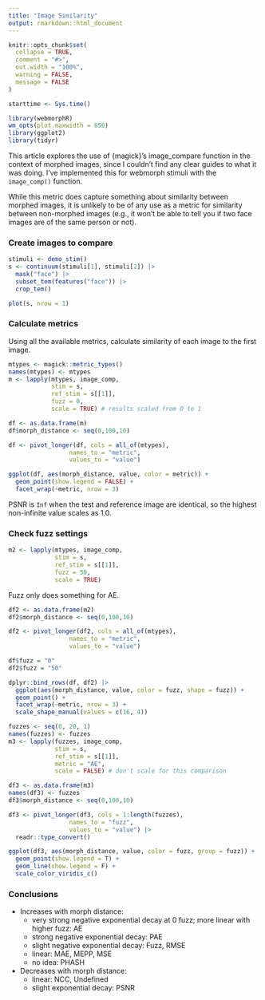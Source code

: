 ```yaml
---
title: "Image Similarity"
output: rmarkdown::html_document
---
```


```r
knitr::opts_chunk$set(
  collapse = TRUE,
  comment = "#>",
  out.width = "100%",
  warning = FALSE,
  message = FALSE
)

starttime <- Sys.time()

library(webmorphR)
wm_opts(plot.maxwidth = 850)
library(ggplot2)
library(tidyr)
```

This article explores the use of {magick}'s image_compare function in the context of morphed images, since I couldn't find any clear guides to what it was doing. I've implemented this for webmorph stimuli with the `image_comp()` function.

While this metric does capture something about similarity between morphed images, it is unlikely to be of any use as a metric for similarity between non-morphed images (e.g., it won't be able to tell you if two face images are of the same person or not).

### Create images to compare

```r
stimuli <- demo_stim()
s <- continuum(stimuli[1], stimuli[2]) |>
  mask("face") |>
  subset_tem(features("face")) |>
  crop_tem()

plot(s, nrow = 1)
```

### Calculate metrics

Using all the available metrics, calculate similarity of each image to the first image.

```r
mtypes <- magick::metric_types()
names(mtypes) <- mtypes
m <- lapply(mtypes, image_comp, 
            stim = s, 
            ref_stim = s[[1]], 
            fuzz = 0, 
            scale = TRUE) # results scaled from 0 to 1
```


```r
df <- as.data.frame(m)
df$morph_distance <- seq(0,100,10)

df <- pivot_longer(df, cols = all_of(mtypes),
                 names_to = "metric",
                 values_to = "value")

ggplot(df, aes(morph_distance, value, color = metric)) +
  geom_point(show.legend = FALSE) +
  facet_wrap(~metric, nrow = 3)
```

PSNR is `Inf` when the test and reference image are identical, so the highest non-infinite value scales as 1.0. 

### Check fuzz settings

```r
m2 <- lapply(mtypes, image_comp, 
             stim = s, 
             ref_stim = s[[1]], 
             fuzz = 50,
             scale = TRUE)
```

Fuzz only does something for AE.

```r
df2 <- as.data.frame(m2)
df2$morph_distance <- seq(0,100,10)

df2 <- pivot_longer(df2, cols = all_of(mtypes),
                 names_to = "metric",
                 values_to = "value")

df$fuzz = "0"
df2$fuzz = "50"

dplyr::bind_rows(df, df2) |>
  ggplot(aes(morph_distance, value, color = fuzz, shape = fuzz)) +
  geom_point() +
  facet_wrap(~metric, nrow = 3) +
  scale_shape_manual(values = c(16, 4))
```


```r
fuzzes <- seq(0, 20, 1)
names(fuzzes) <- fuzzes
m3 <- lapply(fuzzes, image_comp, 
             stim = s, 
             ref_stim = s[[1]], 
             metric = "AE",
             scale = FALSE) # don't scale for this comparison
```

```r
df3 <- as.data.frame(m3)
names(df3) <- fuzzes
df3$morph_distance <- seq(0,100,10)

df3 <- pivot_longer(df3, cols = 1:length(fuzzes),
                 names_to = "fuzz",
                 values_to = "value") |>
  readr::type_convert()

ggplot(df3, aes(morph_distance, value, color = fuzz, group = fuzz)) +
  geom_point(show.legend = T) +
  geom_line(show.legend = F) +
  scale_color_viridis_c()
```


### Conclusions

* Increases with morph distance:
    * very strong negative exponential decay at 0 fuzz; more linear with higher fuzz: AE
    * strong negative exponential decay: PAE
    * slight negative exponential decay: Fuzz, RMSE
    * linear: MAE, MEPP, MSE
    * no idea: PHASH
* Decreases with morph distance:
    * linear: NCC, Undefined
    * slight exponential decay: PSNR
    

